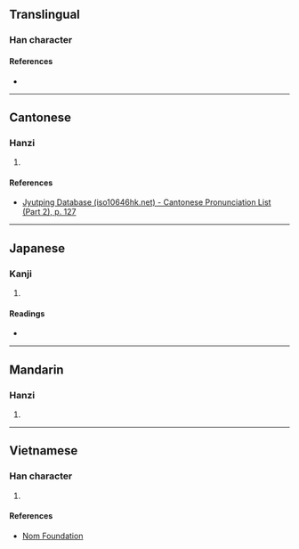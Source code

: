 {{character info/new}}
==Translingual==

===Han character===
{{Han char|rn=75|rad=木|as=06|sn=10|four=|canj=DLWP|ids=⿰[[木]][[曳]]}}

====References====
* {{Han ref|kx=0523.060|dkj=14719|dj=0911.050|hdz=21198.060|uh=6827|ud=26663}}

----

==Cantonese==

===Hanzi===
{{yue-hanzi|jyut=[[jai6]]|y=yai6}}

# {{defn|lang=yue|sort=木06}}

====References====
* [http://www.iso10646hk.net/jp/document/download.jsp Jyutping Database (iso10646hk.net) - Cantonese Pronunciation List (Part 2), p. 127]

----

==Japanese==

===Kanji===
{{ja-kanji|grade=|rs=木06}}

# {{defn|lang=ja|sort=木06}}

====Readings====
* {{ja-readings|on=[[えい]] (ei), [[せつ]] (setsu), [[せち]] (sechi)|kun=[[かい]] (kai)}}

----

==Mandarin==

===Hanzi===
{{cmn-hanzi|pin=[[yì]] ([[yi4]])|wg=i<sup>4</sup>}}

# {{defn|lang=cmn|sort=木06}}

----

==Vietnamese==

===Han character===
{{vi-readings|rs=木06|hanviet=dại}}

# {{defn|lang=vi|sort=木06}}

====References====
* [http://nomfoundation.org/common/nom_details.php?codepoint=6827 Nom Foundation]